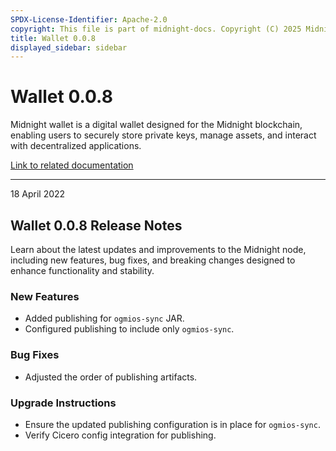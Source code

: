 ```yaml
---
SPDX-License-Identifier: Apache-2.0
copyright: This file is part of midnight-docs. Copyright (C) 2025 Midnight Foundation. Licensed under the Apache License, Version 2.0 (the "License"); You may not use this file except in compliance with the License. You may obtain a copy of the License at http://www.apache.org/licenses/LICENSE-2.0 Unless required by applicable law or agreed to in writing, software distributed under the License is distributed on an "AS IS" BASIS, WITHOUT WARRANTIES OR CONDITIONS OF ANY KIND, either express or implied. See the License for the specific language governing permissions and limitations under the License.
title: Wallet 0.0.8
displayed_sidebar: sidebar
---
```


# Wallet 0.0.8

Midnight wallet is a digital wallet designed for the Midnight blockchain, enabling users to securely store private keys, manage assets, and interact with decentralized applications.

[Link to related documentation](../../learn/introduction/wallets)

---

<div 
  style={{
    marginTop: '0',
    fontSize: '1rem',
    fontWeight: 'normal',
    marginBottom: '0.5rem'
  }}
>
  18 April 2022
</div>

## Wallet 0.0.8 Release Notes

Learn about the latest updates and improvements to the Midnight node, including new features, bug fixes, and breaking changes designed to enhance functionality and stability.

### New Features

- Added publishing for `ogmios-sync` JAR.
- Configured publishing to include only `ogmios-sync`.

### Bug Fixes

- Adjusted the order of publishing artifacts.

### Upgrade Instructions

- Ensure the updated publishing configuration is in place for `ogmios-sync`.
- Verify Cicero config integration for publishing.
